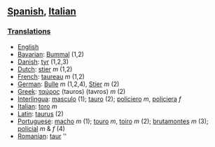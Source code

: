==[[Spanish]], [[Italian]]==
===[[Translations]]===
*[[English]]
*[[Bavarian]]: [[Bummal]] (1,2)
*[[Danish]]: [[tyr]] (1,2,3)
*[[Dutch]]: [[stier]] ''m'' (1,2)
*[[French]]: [[taureau]] ''m'' (1,2)
*[[German]]: [[Bulle]] ''m'' (1,2,4), [[Stier]] ''m'' (2)
*[[Greek]]: [[ταύρος]] (tauros) (tavros) ''m'' (2)
*[[Interlingua]]: [[masculo]] (1); [[tauro]] (2); [[policiero]] ''m'', [[policiera]] ''f''
*[[Italian]]: [[toro]] ''m''
*[[Latin]]: [[taurus]] (2)
*[[Portuguese]]: [[macho]] ''m'' (1); [[touro]] ''m'', [[toiro]] ''m'' (2); [[brutamontes]] ''m'' (3); [[policial]] ''m'' & ''f'' (4)
*[[Romanian]]: [[taur]] ''